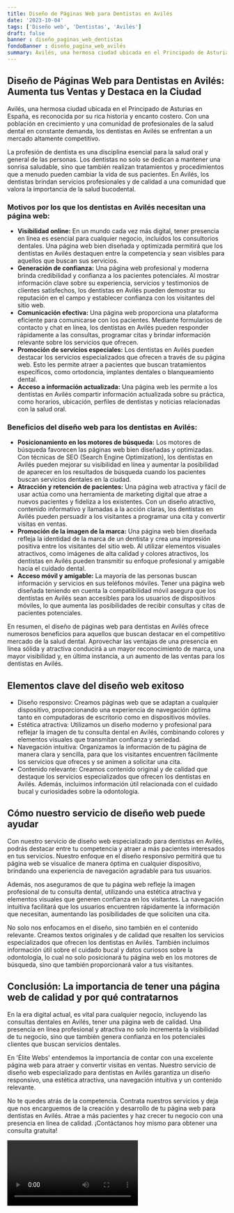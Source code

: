 ```yaml
---
title: Diseño de Páginas Web para Dentistas en Avilés
date: '2023-10-04'
tags: ['Diseño web', 'Dentistas', 'Avilés']
draft: false
banner : diseño_paginas_web_dentistas
fondoBanner : diseño_pagina_web_avilés
summary: Avilés, una hermosa ciudad ubicada en el Principado de Asturias en España, es reconocida por su rica historia y encanto costero. Con una población en crecimiento y una comunidad de profesionales de la salud dental en constante demanda, los dentistas en Avilés se enfrentan a un mercado altamente competitivo.
---
```


## **Diseño de Páginas Web para Dentistas en Avilés: Aumenta tus Ventas y Destaca en la Ciudad**

Avilés, una hermosa ciudad ubicada en el Principado de Asturias en España, es reconocida por su rica historia y encanto costero. Con una población en crecimiento y una comunidad de profesionales de la salud dental en constante demanda, los dentistas en Avilés se enfrentan a un mercado altamente competitivo.

La profesión de dentista es una disciplina esencial para la salud oral y general de las personas. Los dentistas no solo se dedican a mantener una sonrisa saludable, sino que también realizan tratamientos y procedimientos que a menudo pueden cambiar la vida de sus pacientes. En Avilés, los dentistas brindan servicios profesionales y de calidad a una comunidad que valora la importancia de la salud bucodental.

### Motivos por los que los dentistas en Avilés necesitan una página web:

- **Visibilidad online:** En un mundo cada vez más digital, tener presencia en línea es esencial para cualquier negocio, incluidos los consultorios dentales. Una página web bien diseñada y optimizada permitirá que los dentistas en Avilés destaquen entre la competencia y sean visibles para aquellos que buscan sus servicios.
- **Generación de confianza:** Una página web profesional y moderna brinda credibilidad y confianza a los pacientes potenciales. Al mostrar información clave sobre su experiencia, servicios y testimonios de clientes satisfechos, los dentistas en Avilés pueden demostrar su reputación en el campo y establecer confianza con los visitantes del sitio web.
- **Comunicación efectiva:** Una página web proporciona una plataforma eficiente para comunicarse con los pacientes. Mediante formularios de contacto y chat en línea, los dentistas en Avilés pueden responder rápidamente a las consultas, programar citas y brindar información relevante sobre los servicios que ofrecen.
- **Promoción de servicios especiales:** Los dentistas en Avilés pueden destacar los servicios especializados que ofrecen a través de su página web. Esto les permite atraer a pacientes que buscan tratamientos específicos, como ortodoncia, implantes dentales o blanqueamiento dental.
- **Acceso a información actualizada:** Una página web les permite a los dentistas en Avilés compartir información actualizada sobre su práctica, como horarios, ubicación, perfiles de dentistas y noticias relacionadas con la salud oral.

### Beneficios del diseño web para los dentistas en Avilés:

- **Posicionamiento en los motores de búsqueda:** Los motores de búsqueda favorecen las páginas web bien diseñadas y optimizadas. Con técnicas de SEO (Search Engine Optimization), los dentistas en Avilés pueden mejorar su visibilidad en línea y aumentar la posibilidad de aparecer en los resultados de búsqueda cuando los pacientes buscan servicios dentales en la ciudad.
- **Atracción y retención de pacientes:** Una página web atractiva y fácil de usar actúa como una herramienta de marketing digital que atrae a nuevos pacientes y fideliza a los existentes. Con un diseño atractivo, contenido informativo y llamadas a la acción claras, los dentistas en Avilés pueden persuadir a los visitantes a programar una cita y convertir visitas en ventas.
- **Promoción de la imagen de la marca:** Una página web bien diseñada refleja la identidad de la marca de un dentista y crea una impresión positiva entre los visitantes del sitio web. Al utilizar elementos visuales atractivos, como imágenes de alta calidad y colores atractivos, los dentistas en Avilés pueden transmitir su enfoque profesional y amigable hacia el cuidado dental.
- **Acceso móvil y amigable:** La mayoría de las personas buscan información y servicios en sus teléfonos móviles. Tener una página web diseñada teniendo en cuenta la compatibilidad móvil asegura que los dentistas en Avilés sean accesibles para los usuarios de dispositivos móviles, lo que aumenta las posibilidades de recibir consultas y citas de pacientes potenciales.

En resumen, el diseño de páginas web para dentistas en Avilés ofrece numerosos beneficios para aquellos que buscan destacar en el competitivo mercado de la salud dental. Aprovechar las ventajas de una presencia en línea sólida y atractiva conducirá a un mayor reconocimiento de marca, una mayor visibilidad y, en última instancia, a un aumento de las ventas para los dentistas en Avilés.

<GifSeo />

<Cta />

## Elementos clave del diseño web exitoso

- Diseño responsivo: Creamos páginas web que se adaptan a cualquier dispositivo, proporcionando una experiencia de navegación óptima tanto en computadoras de escritorio como en dispositivos móviles.
- Estética atractiva: Utilizamos un diseño moderno y profesional para reflejar la imagen de tu consulta dental en Avilés, combinando colores y elementos visuales que transmitan confianza y seriedad.
- Navegación intuitiva: Organizamos la información de tu página de manera clara y sencilla, para que los visitantes encuentren fácilmente los servicios que ofreces y se animen a solicitar una cita.
- Contenido relevante: Creamos contenido original y de calidad que destaque los servicios especializados que ofrecen los dentistas en Avilés. Además, incluimos información útil relacionada con el cuidado bucal y curiosidades sobre la odontología.

## Cómo nuestro servicio de diseño web puede ayudar

Con nuestro servicio de diseño web especializado para dentistas en Avilés, podrás destacar entre tu competencia y atraer a más pacientes interesados en tus servicios. Nuestro enfoque en el diseño responsivo permitirá que tu página web se visualice de manera óptima en cualquier dispositivo, brindando una experiencia de navegación agradable para tus usuarios.

Además, nos aseguramos de que tu página web refleje la imagen profesional de tu consulta dental, utilizando una estética atractiva y elementos visuales que generen confianza en los visitantes. La navegación intuitiva facilitará que los usuarios encuentren rápidamente la información que necesitan, aumentando las posibilidades de que soliciten una cita.

No solo nos enfocamos en el diseño, sino también en el contenido relevante. Creamos textos originales y de calidad que resalten los servicios especializados que ofrecen los dentistas en Avilés. También incluimos información útil sobre el cuidado bucal y datos curiosos sobre la odontología, lo cual no solo posicionará tu página web en los motores de búsqueda, sino que también proporcionará valor a tus visitantes.

## Conclusión: La importancia de tener una página web de calidad y por qué contratarnos

En la era digital actual, es vital para cualquier negocio, incluyendo las consultas dentales en Avilés, tener una página web de calidad. Una presencia en línea profesional y atractiva no solo incrementa la visibilidad de tu negocio, sino que también genera confianza en los potenciales clientes que buscan servicios dentales.

En 'Élite Webs' entendemos la importancia de contar con una excelente página web para atraer y convertir visitas en ventas. Nuestro servicio de diseño web especializado para dentistas en Avilés garantiza un diseño responsivo, una estética atractiva, una navegación intuitiva y un contenido relevante.

No te quedes atrás de la competencia. Contrata nuestros servicios y deja que nos encarguemos de la creación y desarrollo de tu página web para dentistas en Avilés. Atrae a más pacientes y haz crecer tu negocio con una presencia en línea de calidad. ¡Contáctanos hoy mismo para obtener una consulta gratuita!

<Video />

<CtaBot job='Dentistas' city='Avilés'/>

<Gmaps query='Avilés+españa+maps' />